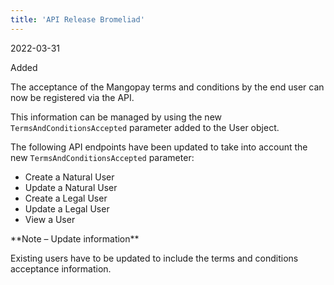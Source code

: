 ```yaml
---  
title: 'API Release Bromeliad'  
---  
```

<span class="date">2022-03-31</span>  
  
  
<div class="pill pill-green">Added</div>  
  

The acceptance of the Mangopay terms and conditions by the end user can now be registered via the API.  

This information can be managed by using the new `TermsAndConditionsAccepted` parameter added to the User object.  

The following API endpoints have been updated to take into account the new `TermsAndConditionsAccepted` parameter:  
- Create a Natural User  
- Update a Natural User  
- Create a Legal User  
- Update a Legal User  
- View a User  

<Note>  
**Note – Update information** 
  
Existing users have to be updated to include the terms and conditions acceptance information.  
</Note>